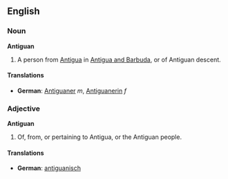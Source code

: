 ==English==
===Noun===
'''Antiguan'''
#A person from [[Antigua]] in [[Antigua and Barbuda]], or of Antiguan descent.

====Translations====
*'''German''': [[Antiguaner]] ''m'', [[Antiguanerin]] ''f''

===Adjective===
'''Antiguan'''

#Of, from, or pertaining to Antigua, or the Antiguan people.

====Translations====
*'''German''': [[antiguanisch]]